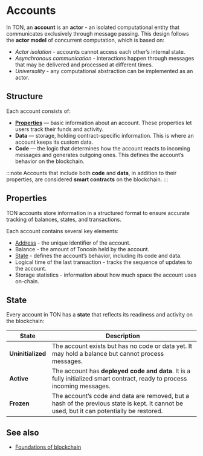 
# Accounts

In TON, an **account** is an **actor** - an isolated computational entity that communicates exclusively through message passing. This design follows the **actor model** of concurrent computation, which is based on:
- *Actor isolation* - accounts cannot access each other’s internal state.
- *Asynchronous communication* - interactions happen through messages that may be delivered and processed at different times.
- *Universality* - any computational abstraction can be implemented as an actor.

## Structure
Each account consists of:
- **[Properties](#properties)** — basic information about an account. These properties let users track their funds and activity.
- **Data** — storage, holding contract-specific information. This is where an account keeps its custom data.
- **Code** — the logic that determines how the account reacts to incoming messages and generates outgoing ones. This defines the account’s behavior on the blockchain.

:::note
Accounts that include both **code** and **data**, in addition to their properties, are considered **smart contracts** on the blockchain.
:::

## Properties

TON accounts store information in a structured format to ensure accurate tracking of balances, states, and transactions.

Each account contains several key elements:
- [Address](/v3/concepts/dive-into-ton/ton-blockchain/smart-contract-addresses) - the unique identifier of the account.
- Balance - the amount of Toncoin held by the account.
- [State](#state) - defines the account’s behavior, including its code and data.
- Logical time of the last transaction - tracks the sequence of updates to the account.
- Storage statistics - information about how much space the account uses on-chain.

## State

Every account in TON has a **state** that reflects its readiness and activity on the blockchain:

| State     | Description                                                                                                                                 |
| ---------- |---------------------------------------------------------------------------------------------------------------------------------------------|
| **Uninitialized** | The account exists but has no code or data yet. It may hold a balance but cannot process messages.                                          |
| **Active** | The account has **deployed code and data**. It is a fully initialized smart contract, ready to process incoming messages.       |
| **Frozen** | The account’s code and data are removed, but a hash of the previous state is kept. It cannot be used, but it can potentially be restored.      |

## See also
- [Foundations of blockchain](/v3/guidelines/dapps/transactions/foundations-of-blockchain)

<Feedback />
